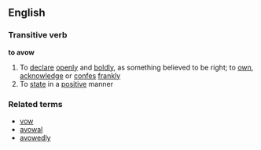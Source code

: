 ==English==
===Transitive verb===

'''to avow'''

#To [[declare]] [[openly]] and [[boldly]], as something believed to be right; to [[own]], [[acknowledge]] or [[confes]] [[frankly]]
#To [[state]] in a [[positive]] manner

===Related terms===
*[[vow]]
*[[avowal]]
*[[avowedly]]